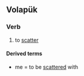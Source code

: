 ==Volapük==

===Verb===
{{head|vo|verb}}

# to [[scatter]]

====Derived terms====
* {{l|vo|bestürülön}} me = to be [[scattered]] with